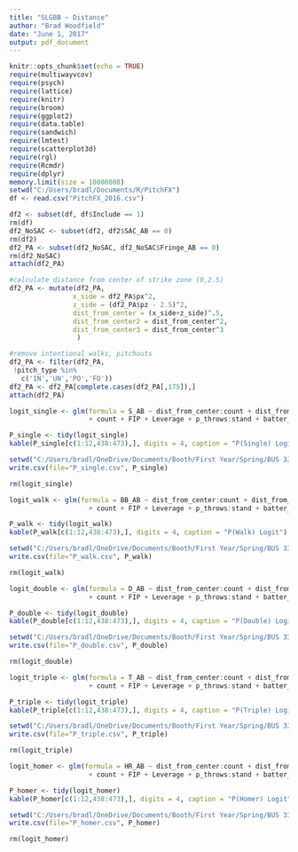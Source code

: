 ---
title: "SLGBB ~ Distance"
author: "Brad Woodfield"
date: "June 1, 2017"
output: pdf_document
---
```{r setup, include=FALSE}
knitr::opts_chunk$set(echo = TRUE)
require(multiwayvcov)
require(psych)
require(lattice)
require(knitr)
require(broom)
require(ggplot2)
require(data.table)
require(sandwich)
require(lmtest)
require(scatterplot3d)
require(rgl)
require(Rcmdr)
require(dplyr)
memory.limit(size = 10000000)
setwd("C:/Users/bradl/Documents/R/PitchFX")
df <- read.csv("PitchFX_2016.csv")
```

```{r, include=FALSE}
df2 <- subset(df, df$Include == 1)
rm(df)
df2_NoSAC <- subset(df2, df2$SAC_AB == 0)
rm(df2)
df2_PA <- subset(df2_NoSAC, df2_NoSAC$Fringe_AB == 0)
rm(df2_NoSAC)
attach(df2_PA)

#calculate distance from center of strike zone (0,2.5)
df2_PA <- mutate(df2_PA,
                x_side = df2_PA$px^2,
                z_side = (df2_PA$pz - 2.5)^2,
                dist_from_center = (x_side+z_side)^.5,
                dist_from_center2 = dist_from_center^2,
                dist_from_center3 = dist_from_center^3
                 )

#remove intentional walks, pitchouts
df2_PA <- filter(df2_PA, 
 !pitch_type %in% 
   c('IN','UN','PO','FO'))
df2_PA <- df2_PA[complete.cases(df2_PA[,175]),]
attach(df2_PA)
```

```{r P(Single), echo=FALSE}
logit_single <- glm(formula = S_AB ~ dist_from_center:count + dist_from_center2:count + dist_from_center3:count 
                    + count + FIP + Leverage + p_throws:stand + batter_name-1, family = binomial(link = "logit"), data = df2_PA)

P_single <- tidy(logit_single)
kable(P_single[c(1:12,438:473),], digits = 4, caption = "P(Single) Logit")

setwd("C:/Users/bradl/OneDrive/Documents/Booth/First Year/Spring/BUS 33222 Sports Analytics/Project/Code/Distance")
write.csv(file="P_single.csv", P_single)
```
```{r include=FALSE}
rm(logit_single)
```

```{r P(Walk), echo=FALSE}
logit_walk <- glm(formula = BB_AB ~ dist_from_center:count + dist_from_center2:count + dist_from_center3:count 
                    + count + FIP + Leverage + p_throws:stand + batter_name-1, family = binomial(link = "logit"), data = df2_PA)

P_walk <- tidy(logit_walk)
kable(P_walk[c(1:12,438:473),], digits = 4, caption = "P(Walk) Logit")

setwd("C:/Users/bradl/OneDrive/Documents/Booth/First Year/Spring/BUS 33222 Sports Analytics/Project/Code/Distance")
write.csv(file="P_walk.csv", P_walk)
```
```{r include=FALSE}
rm(logit_walk)
```

```{r P(Double), echo=FALSE}
logit_double <- glm(formula = D_AB ~ dist_from_center:count + dist_from_center2:count + dist_from_center3:count 
                    + count + FIP + Leverage + p_throws:stand + batter_name-1, family = binomial(link = "logit"), data = df2_PA)

P_double <- tidy(logit_double)
kable(P_double[c(1:12,438:473),], digits = 4, caption = "P(Double) Logit")

setwd("C:/Users/bradl/OneDrive/Documents/Booth/First Year/Spring/BUS 33222 Sports Analytics/Project/Code/Distance")
write.csv(file="P_double.csv", P_double)
```
```{r include=FALSE}
rm(logit_double)
```

```{r P(Triple), echo=FALSE}
logit_triple <- glm(formula = T_AB ~ dist_from_center:count + dist_from_center2:count + dist_from_center3:count 
                    + count + FIP + Leverage + p_throws:stand + batter_name-1, family = binomial(link = "logit"), data = df2_PA)

P_triple <- tidy(logit_triple)
kable(P_triple[c(1:12,438:473),], digits = 4, caption = "P(Triple) Logit")

setwd("C:/Users/bradl/OneDrive/Documents/Booth/First Year/Spring/BUS 33222 Sports Analytics/Project/Code/Distance")
write.csv(file="P_triple.csv", P_triple)
```
```{r include=FALSE}
rm(logit_triple)
```

```{r P(Homer), echo=FALSE}
logit_homer <- glm(formula = HR_AB ~ dist_from_center:count + dist_from_center2:count + dist_from_center3:count 
                    + count + FIP + Leverage + p_throws:stand + batter_name-1, family = binomial(link = "logit"), data = df2_PA)

P_homer <- tidy(logit_homer)
kable(P_homer[c(1:12,438:473),], digits = 4, caption = "P(Homer) Logit")

setwd("C:/Users/bradl/OneDrive/Documents/Booth/First Year/Spring/BUS 33222 Sports Analytics/Project/Code/Distance")
write.csv(file="P_homer.csv", P_homer)
```
```{r include=FALSE}
rm(logit_homer)
```























